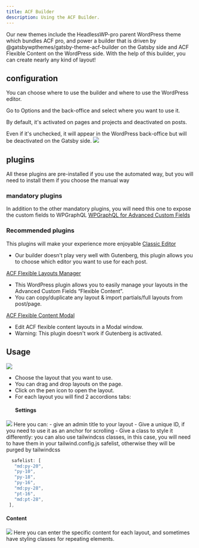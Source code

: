 ```yaml
---
title: ACF Builder
description: Using the ACF Builder.
---
```


Our new themes include the HeadlessWP-pro parent WordPress theme which bundles ACF pro, and power a builder that is driven by @gatsbywpthemes/gatsby-theme-acf-builder on the Gatsby side and ACF Flexible Content on the WordPress side.
With the help of this builder, you can create nearly any kind of layout!

## configuration
You can choose where to use the builder and where to use the WordPress editor.

Go to Options and the back-office and select where you want to use it.

By default, it's activated on pages and projects and deactivated on posts.

Even if it's unchecked, it will appear in the WordPress back-office but will be deactivated on the Gatsby side.
<img src="../assets/options.png"/>

## plugins
All these plugins are pre-installed if you use the automated way, but you will need to install them if you choose the manual way
### mandatory plugins
In addition to the other mandatory plugins, you will need this one to expose the custom fields to WPGraphQL
<a href="https://www.wpgraphql.com/acf/" target="_blank" rel="noopener noreferrer">WPGraphQL for Advanced Custom Fields</a>

### Recommended plugins
This plugins will make your experience more enjoyable
<a href="https://wordpress.org/plugins/classic-editor/" target="_blank" rel="noopener noreferrer">Classic Editor</a>

- Our builder doesn't play very well with Gutenberg, this plugin allows you to choose which editor you want to use for each post.

<a href="https://wordpress.org/plugins/acf-flexible-layouts-manager/" target="_blank" rel="noopener noreferrer">ACF Flexible Layouts Manager</a>

- This WordPress plugin allows you to easily manage your layouts in the Advanced Custom Fields “Flexible Content”.
- You can copy/duplicate any layout & import partials/full layouts from post/page.


<a href="https://wordpress.org/plugins/acf-flexible-content-modal/" target="_blank" rel="noopener noreferrer">ACF Flexible Content Modal</a>

- Edit ACF flexible content layouts in a Modal window.
- Warning: This plugin doesn't work if Gutenberg is activated.


## Usage
<img src="../assets/flex-content.png"/>

- Choose the layout that you want to use.
- You can drag and drop layouts on the page.
- Click on the pen icon to open the layout.
- For each layout you will find 2 accordions tabs:
   #### Settings
<img src="../assets/settings.png"/>
Here you can:
- give an admin title to your layout
- Give a unique ID, if you need to use it as an anchor for scrolling
- Give a class to style it differently:
 you can also use tailwindcss classes, in this case, you will need to have them in your tailwind.config.js safelist, otherwise they will be purged by tailwindcss

 ``` javascript title="tailwind.config.js"
   safelist: [
    "md:py-20",
    "py-10",
    "py-18",
    "py-16",
    "md:py-28",
    "pt-16",
    "md:pt-28",
  ],

 ```
 #### Content
 <img src="../assets/settings.png"/>
 Here you can enter the specific content for each layout, and sometimes have styling classes for repeating elements.

